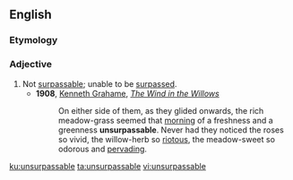 ==English==

===Etymology===
{{prefix|en|un|surpassable}}

===Adjective===
{{en-adj}}
# Not [[surpassable]]; unable to be [[surpass]]ed.
#* '''1908''', [[w:Kenneth Grahame|Kenneth Grahame]], ''[[w:The Wind in the Willows|The Wind in the Willows]]''
#*: On either side of them, as they glided onwards, the rich meadow-grass seemed that [[morning]] of a freshness and a greenness '''unsurpassable'''. Never had they noticed the roses so vivid, the willow-herb so [[riotous]], the meadow-sweet so odorous and [[pervading]].

[[ku:unsurpassable]]
[[ta:unsurpassable]]
[[vi:unsurpassable]]